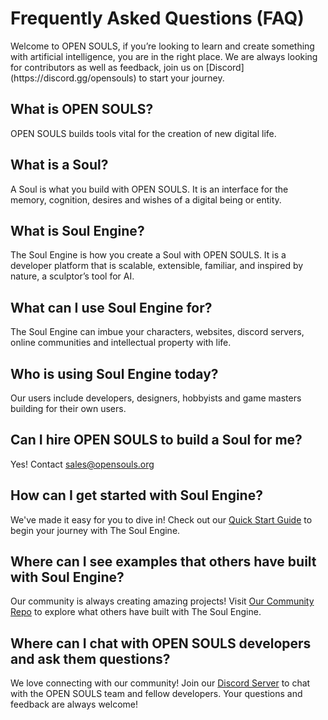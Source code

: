 
# Frequently Asked Questions (FAQ)

<Callout type="warning" emoji="⚠️">
Welcome to OPEN SOULS, if you’re looking to learn and create something with artificial intelligence, you are in the right place. We are always looking for contributors as well as feedback, join us on [Discord](https://discord.gg/opensouls) to start your journey.
</Callout>

## What is OPEN SOULS?

OPEN SOULS builds tools vital for the creation of new digital life.

## What is a Soul?

A Soul is what you build with OPEN SOULS. It is an interface for the memory, cognition, desires and wishes of a digital being or entity.

## What is Soul Engine?

The Soul Engine is how you create a Soul with OPEN SOULS. It is a developer platform that is scalable, extensible, familiar, and inspired by nature, a sculptor’s tool for AI.

## What can I use Soul Engine for?

The Soul Engine can imbue your characters, websites, discord servers, online communities and intellectual property with life.

## Who is using Soul Engine today?

Our users include developers, designers, hobbyists and game masters building for their own users.

## Can I hire OPEN SOULS to build a Soul for me?

Yes! Contact [sales@opensouls.org](mailto:sales@opensouls.org)

## How can I get started with Soul Engine?

We've made it easy for you to dive in! Check out our [Quick Start Guide](https://docs.souls.chat/) to begin your journey with The Soul Engine.

## Where can I see examples that others have built with Soul Engine?

Our community is always creating amazing projects! Visit [Our Community Repo](https://github.com/opensouls/community/tree/main/library) to explore what others have built with The Soul Engine.

## Where can I chat with OPEN SOULS developers and ask them questions?

We love connecting with our community! Join our [Discord Server](https://discord.gg/opensouls) to chat with the OPEN SOULS team and fellow developers. Your questions and feedback are always welcome!
